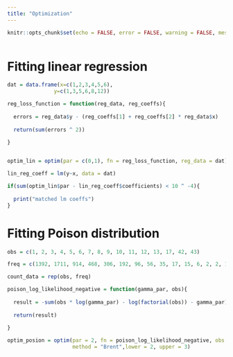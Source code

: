 ```yaml
---
title: "Optimization"
---
```


```r

knitr::opts_chunk$set(echo = FALSE, error = FALSE, warning = FALSE, message = FALSE)

```

```r


```

# Fitting linear regression

```r

dat = data.frame(x=c(1,2,3,4,5,6), 
               y=c(1,3,5,6,8,12))

reg_loss_function = function(reg_data, reg_coeffs){
  
  errors = reg_data$y - (reg_coeffs[1] + reg_coeffs[2] * reg_data$x)
  
  return(sum(errors ^ 2))
  
}


optim_lin = optim(par = c(0,1), fn = reg_loss_function, reg_data = dat)

lin_reg_coeff = lm(y~x, data = dat)

if(sum(optim_lin$par - lin_reg_coeff$coefficients) < 10 ^ -4){
  
  print("matched lm coeffs")
}


```

# Fitting Poison distribution

```r

obs = c(1, 2, 3, 4, 5, 6, 7, 8, 9, 10, 11, 12, 13, 17, 42, 43)

freq = c(1392, 1711, 914, 468, 306, 192, 96, 56, 35, 17, 15, 6, 2, 2, 1, 1)

count_data = rep(obs, freq)

poison_log_likelihood_negative = function(gamma_par, obs){
  
  result = -sum(obs * log(gamma_par) - log(factorial(obs)) - gamma_par) 
  
  return(result)
  
}

optim_posion = optim(par = 2, fn = poison_log_likelihood_negative, obs = count_data,
                     method = "Brent",lower = 2, upper = 3)


```

